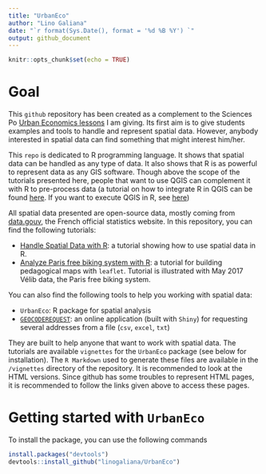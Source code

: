 ```yaml
---
title: "UrbanEco"
author: "Lino Galiana"
date: "`r format(Sys.Date(), format = '%d %B %Y') `"
output: github_document
---
```


```r
knitr::opts_chunk$set(echo = TRUE)
```

# Goal

This `github` repository has been created as a complement to the Sciences Po [Urban Economics lessons](http://formation.sciences-po.fr/enseignement/2017/KSTU/2210?_ga=2.66993710.1010278484.1514545681-872345418.1513268370) I am giving. Its first aim is to give students examples and tools to handle and represent spatial data. However, anybody interested in spatial data can find something that might interest him/her.

This `repo` is dedicated to R programming language. It shows that spatial data can be handled as any type of data. It also shows that R is as powerful to represent data as any GIS software. Though above the scope of the tutorials presented here, people that want to use QGIS can complement it with R to pre-process data (a tutorial on how to integrate R in QGIS can be found [here](https://www.sigterritoires.fr/index.php/utiliser-r-dans-les-traitements-qgis/). If you want to execute QGIS in R, see [here](http://jannes-m.github.io/RQGIS/))

All spatial data presented are open-source data, mostly coming from [data.gouv](https://www.data.gouv.fr/fr/), the French official statistics website. In this repository, you can find the following tutorials:

* [Handle Spatial Data with R](): a tutorial showing how to use spatial data in R.
* [Analyze Paris free biking system with R](https://cdn.rawgit.com/linogaliana/UrbanEco/378746f4/vignettes/leaflet_map.html?raw=true): a tutorial for building pedagogical maps with `leaflet`. Tutorial is illustrated with May 2017 Vélib data, the Paris free biking system.  

You can also find the following tools to help you working with spatial data:

* `UrbanEco`: R package for spatial analysis
* [`GEOCODEREQUEST`](https://linogaliana.shinyapps.io/geocoderequest/): an online application (built with `Shiny`) for requesting several addresses from a file (`csv`, `excel`, `txt`)

They are built to help anyone that want to work with spatial data. The tutorials are available `vignettes` for the `UrbanEco` package (see below for installation). The `R Markdown` used to generate these files are available in the `/vignettes` directory of the repository. It is recommended to look at the HTML versions. Since github has some troubles to represent HTML pages, it is recommended to follow the links given above to access these pages.

# Getting started with `UrbanEco`

To install the package, you can use the following commands

```r

install.packages("devtools")
devtools::install_github("linogaliana/UrbanEco")

``` 

